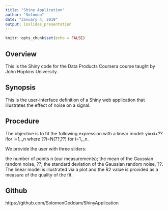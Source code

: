 ```yaml
---
title: "Shiny Application"
author: "Solomon"
date: "January 4, 2019"
output: ioslides_presentation
---
```


```r
knitr::opts_chunk$set(echo = FALSE)
```

## Overview

This is the Shiny code for the Data Products Coursera course taught by John Hopkins University.


## Synopsis
This is the user-interface definition of a Shiny web application that illustrates the effect of noise on a signal.


## Procedure
The objective is to fit the following expression with a linear model:
yi=xi+??ifor i=1,.,n
where ??i=N(??,??) for i=1,.,n.

We provide the user with three sliders:

the number of points n (our measurements);
the mean of the Gaussian random noise, ??;
the standard deviation of the Gaussian random noise, ??.
The linear model is illustrated via a plot and the R2 value is provided as a measure of the quality of the fit.
 
## Github 

https://github.com/SolomonGeddam/ShinyApplication
